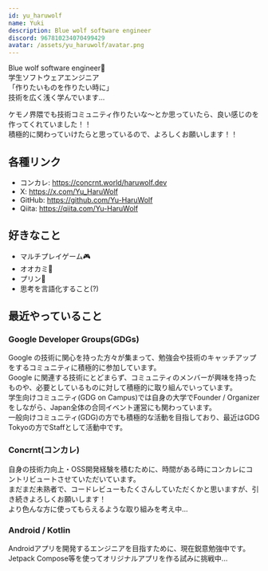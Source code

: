 ```yaml
---
id: yu_haruwolf
name: Yuki
description: Blue wolf software engineer
discord: 967810234070499429
avatar: /assets/yu_haruwolf/avatar.png
---
```


Blue wolf software engineer🐺  
学生ソフトウェアエンジニア  
「作りたいものを作りたい時に」  
技術を広く浅く学んでいます...  

ケモノ界隈でも技術コミュニティ作りたいな～とか思っていたら、良い感じのを作ってくれていました！！  
積極的に関わっていけたらと思っているので、よろしくお願いします！！

## 各種リンク
- コンカレ: https://concrnt.world/haruwolf.dev
- X: https://x.com/Yu_HaruWolf
- GitHub: https://github.com/Yu-HaruWolf
- Qiita: https://qiita.com/Yu-HaruWolf

## 好きなこと
- マルチプレイゲーム🎮️
- オオカミ🐺
- プリン🍮
- 思考を言語化すること(?)

## 最近やっていること

### Google Developer Groups(GDGs)
Google の技術に関心を持った方々が集まって、勉強会や技術のキャッチアップをするコミュニティに積極的に参加しています。  
Google に関連する技術にとどまらず、コミュニティのメンバーが興味を持ったものや、必要としているものに対して積極的に取り組んでいっています。  
学生向けコミュニティ(GDG on Campus)では自身の大学でFounder / Organizerをしながら、Japan全体の合同イベント運営にも関わっています。  
一般向けコミュニティ(GDG)の方でも積極的な活動を目指しており、最近はGDG Tokyoの方でStaffとして活動中です。  

### Concrnt(コンカレ)
自身の技術力向上・OSS開発経験を積むために、時間がある時にコンカレにコントリビュートさせていただいています。  
まだまだ未熟者で、コードレビューもたくさんしていただくかと思いますが、引き続きよろしくお願いします！  
より色んな方に使ってもらえるような取り組みを考え中...  

### Android / Kotlin
Androidアプリを開発するエンジニアを目指すために、現在鋭意勉強中です。  
Jetpack Compose等を使ってオリジナルアプリを作る試みに挑戦中...  
